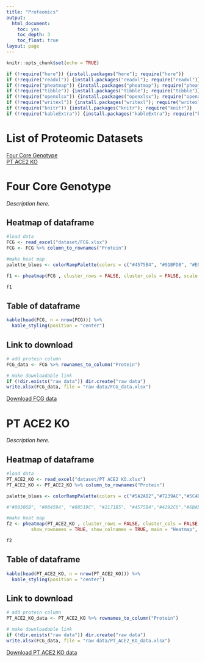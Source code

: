 ```yaml
---
title: "Proteomics"
output:
  html_document:
    toc: yes
    toc_depth: 3
    toc_float: true
layout: page
---
```


```r
knitr::opts_chunk$set(echo = TRUE)
```


```r

if (!require("here")) {install.packages("here"); require("here")}
if (!require("readxl")) {install.packages("readxl"); require("readxl")}
if (!require("pheatmap")) {install.packages("pheatmap"); require("pheatmap")}
if (!require("tibble")) {install.packages("tibble"); require("tibble")}
if (!require("openxlsx")) {install.packages("openxlsx"); require("openxlsx")}
if (!require("writexl")) {install.packages("writexl"); require("writexl")}
if (!require("knitr")) {install.packages("knitr"); require("knitr")}
if (!require("kableExtra")) {install.packages("kableExtra"); require("kableExtra")}
```


# List of Proteomic Datasets

[Four Core Genotype](#FourCoreGenotype) <br>
[PT ACE2 KO](#PTACE2KO) <br>

<a id="FourCoreGenotype"></a>

# Four Core Genotype

*Description here.*

## Heatmap of dataframe

```r

#load data
FCG <- read_excel("dataset/FCG.xlsx")
FCG <- FCG %>% column_to_rownames("Protein")

#make heat map
palette_blues <- colorRampPalette(colors = c("#4575B4", "#91BFDB", "#E0F3F8", "white", "#FEE090", "#FEE090", "#FEE090", "#FC8D59","#FC8D59", "#FC8D59", "#FC8D59", "#D73027", "#D73027", "#D73027", "#D73027"))(100)

f1 <- pheatmap(FCG , cluster_rows = FALSE, cluster_cols = FALSE, scale = "none",show_rownames = TRUE, show_colnames = TRUE, main = "Heatmap of Kidney Transporter Abundance", angle_col = 315, fontsize_col = 10, fontsize = 10, fontsize_row = 10, color = palette_blues)

f1
```

## Table of dataframe

```r

kable(head(FCG, n = nrow(FCG))) %>%
  kable_styling(position = "center")
```

## Link to download

```r

# add protein column 
FCG_data <- FCG %>% rownames_to_column("Protein")

# make downloadable link
if (!dir.exists("raw data")) dir.create("raw data")
write.xlsx(FCG_data, file = "raw data/FCG_data.xlsx")
```

[Download FCG data](raw data/FCG_data.xlsx)

<a id="PTACE2KO"></a>

# PT ACE2 KO

*Description here.*

## Heatmap of dataframe

```r

#load data
PT_ACE2_KO <- read_excel("dataset/PT ACE2 KO.xlsx")
PT_ACE2_KO <- PT_ACE2_KO %>% column_to_rownames("Protein")

palette_blues <- colorRampPalette(colors = c("#5A2A82","#7239AC","#5C4BAF","#4575B4", "#91BFDB", "#9ECAE1", "#C6DBEF", "#E0F3F8", "white", "#FEE090", "#FEE090", "#FEE090", "#FC8D59","#FC8D59", "#FC8D59", "#FC8D59"))(100)

#"#08306B", "#084594", "#08519C", "#2171B5", "#4575B4","#4292C6","#6BAED6","#91BFDB"

#make heat map
f2 <- pheatmap(PT_ACE2_KO , cluster_rows = FALSE, cluster_cols = FALSE, scale = "none", 
         show_rownames = TRUE, show_colnames = TRUE, main = "Heatmap", angle_col = 315, fontsize_col = 10, fontsize = 10, fontsize_row = 10, color = palette_blues)

f2
```

## Table of dataframe

```r

kable(head(PT_ACE2_KO, n = nrow(PT_ACE2_KO))) %>%
  kable_styling(position = "center")
```

## Link to download

```r

# add protein column 
PT_ACE2_KO_data <- PT_ACE2_KO %>% rownames_to_column("Protein")

# make downloadable link
if (!dir.exists("raw data")) dir.create("raw data")
write.xlsx(FCG_data, file = "raw data/PT_ACE2_KO_data.xlsx")
```

[Download PT ACE2 KO data](raw data/PT_ACE2_KO_data.xlsx)

